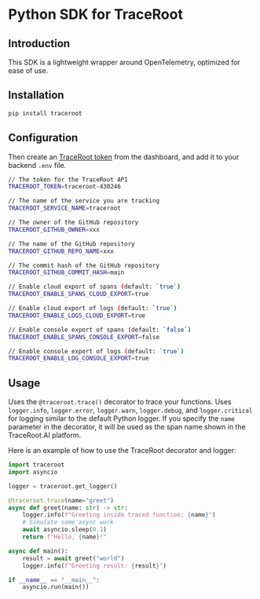 # Python SDK for TraceRoot

## Introduction
This SDK is a lightweight wrapper around OpenTelemetry, optimized for ease of use.


## Installation
```bash
pip install traceroot
```

## Configuration

Then create an [TraceRoot token](https://test.traceroot.ai/integrate) from the dashboard, and add it to your backend `.env` file.

```bash .env
// The token for the TraceRoot API
TRACEROOT_TOKEN=traceroot-430246

// The name of the service you are tracking
TRACEROOT_SERVICE_NAME=traceroot

// The owner of the GitHub repository
TRACEROOT_GITHUB_OWNER=xxx

// The name of the GitHub repository
TRACEROOT_GITHUB_REPO_NAME=xxx

// The commit hash of the GitHub repository
TRACEROOT_GITHUB_COMMIT_HASH=main

// Enable cloud export of spans (default: `true`)
TRACEROOT_ENABLE_SPANS_CLOUD_EXPORT=true

// Enable cloud export of logs (default: `true`)
TRACEROOT_ENABLE_LOGS_CLOUD_EXPORT=true

// Enable console export of spans (default: `false`)
TRACEROOT_ENABLE_SPANS_CONSOLE_EXPORT=false

// Enable console export of logs (default: `true`)
TRACEROOT_ENABLE_LOG_CONSOLE_EXPORT=true
```

## Usage

Uses the `@traceroot.trace()` decorator to trace your functions. Uses `logger.info`, `logger.error`, `logger.warn`, `logger.debug`, and `logger.critical` for logging similar to the default Python logger.
If you specify the `name` parameter in the decorator, it will be used as the span name shown in the TraceRoot.AI platform.

Here is an example of how to use the TraceRoot decorator and logger:

```python
import traceroot
import asyncio

logger = traceroot.get_logger()

@traceroot.trace(name="greet")
async def greet(name: str) -> str:
    logger.info(f"Greeting inside traced function: {name}")
    # Simulate some async work
    await asyncio.sleep(0.1)
    return f"Hello, {name}!"

async def main():
    result = await greet("world")
    logger.info(f"Greeting result: {result}")

if __name__ == "__main__":
    asyncio.run(main())
```
